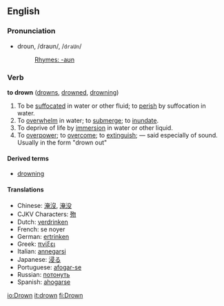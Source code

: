 ==English==
===Pronunciation===
*droun, /draʊn/, /<tt>draUn</tt>/
*:[[Rhymes:English:-aʊn|Rhymes: -aʊn]]

===Verb===
'''to drown''' ([[drowns]], [[drowned]], [[drowning]])

#To be [[suffocate]]d in water or other fluid; to [[perish]] by suffocation in water.
#To [[overwhelm]] in water; to [[submerge]]; to [[inundate]].
#To deprive of life by [[immersion]] in water or other liquid.
#To [[overpower]]; to [[overcome]]; to [[extinguish]]; &mdash; said especially of sound. Usually in the form "drown out"

====Derived terms====
*[[drowning]]<!-- countable noun -->

====Translations====
*Chinese: [[淹沒]], [[淹没]]
*CJKV Characters: [[歾]]
*Dutch: [[verdrinken]]
*French: se noyer
*German: [[ertrinken]]
*Greek: [[πνίξει]]
*Italian: [[annegarsi]]
*Japanese: [[浸る]]
*Portuguese: [[afogar-se]]
*Russian: [[потонуть]]
*Spanish: [[ahogarse]]

[[io:Drown]]
[[it:drown]]
[[fi:Drown]]